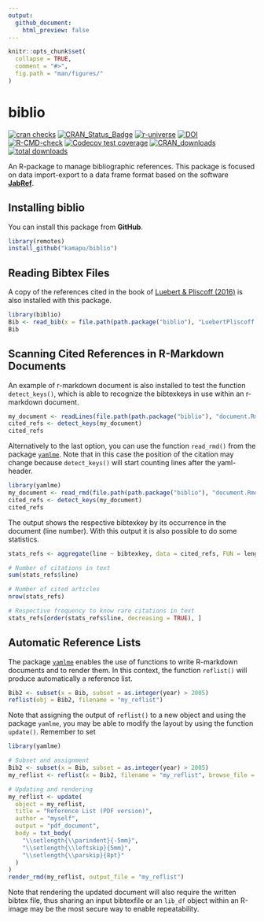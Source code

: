 ```yaml
---
output:
  github_document:
    html_preview: false
---
```


<!-- README.md is generated from README.Rmd. Please edit that file -->
<!-- Use snippet 'render_markdown' for it -->

```r
knitr::opts_chunk$set(
  collapse = TRUE,
  comment = "#>",
  fig.path = "man/figures/"
)
```

# biblio

<!-- badges: start -->
[![cran checks](https://badges.cranchecks.info/worst/biblio.svg)](https://cran.r-project.org/web/checks/check_results_biblio.html)
[![CRAN_Status_Badge](http://www.r-pkg.org/badges/version/biblio)](https://cran.r-project.org/package=biblio)
[![r-universe](https://kamapu.r-universe.dev/badges/biblio)](https://kamapu.r-universe.dev/biblio#)
[![DOI](https://zenodo.org/badge/DOI/10.5281/zenodo.10984056.svg)](https://doi.org/10.5281/zenodo.10984056)
<br>
[![R-CMD-check](https://github.com/kamapu/biblio/workflows/R-CMD-check/badge.svg)](https://github.com/kamapu/biblio/actions)
[![Codecov test coverage](https://codecov.io/gh/kamapu/biblio/branch/master/graph/badge.svg)](https://codecov.io/gh/kamapu/biblio?branch=master)
[![CRAN_downloads](http://cranlogs.r-pkg.org/badges/biblio)](https://cran.r-project.org/package=biblio)
[![total downloads](http://cranlogs.r-pkg.org/badges/grand-total/biblio)](https://cran.r-project.org/package=biblio)
<!-- badges: end -->


An R-package to manage bibliographic references. This package is focused on
data import-export to a data frame format based on the software
[**JabRef**](http://www.jabref.org/).

## Installing biblio

You can install this package from **GitHub**.

```r
library(remotes)
install_github("kamapu/biblio")
```

## Reading Bibtex Files

A copy of the references cited in the book of [Luebert & Pliscoff
(2016)](https://doi.org/10.5281/zenodo.60800) is also installed with this
package.

```r
library(biblio)
Bib <- read_bib(x = file.path(path.package("biblio"), "LuebertPliscoff.bib"))
Bib
```

## Scanning Cited References in R-Markdown Documents

An example of r-markdown document is also installed to test the
function `detect_keys()`, which is able to recognize the bibtexkeys in use
within an r-markdown document.

```r
my_document <- readLines(file.path(path.package("biblio"), "document.Rmd"))
cited_refs <- detect_keys(my_document)
cited_refs
```

Alternatively to the last option, you can use the function `read_rmd()` from
the package [`yamlme`](https://kamapu.github.io/rpkg/yamlme/).
Note that in this case the position of the citation may change because
`detect_keys()` will start counting lines after the yaml-header.

```r
library(yamlme)
my_document <- read_rmd(file.path(path.package("biblio"), "document.Rmd"))
cited_refs <- detect_keys(my_document)
cited_refs
```

The output shows the respective bibtexkey by its occurrence in the document
(line number).
With this output it is also possible to do some statistics.

```r
stats_refs <- aggregate(line ~ bibtexkey, data = cited_refs, FUN = length)

# Number of citations in text
sum(stats_refs$line)

# Number of cited articles
nrow(stats_refs)

# Respective frequency to know rare citations in text
stats_refs[order(stats_refs$line, decreasing = TRUE), ]
```

## Automatic Reference Lists

The package [`yamlme`](https://kamapu.github.io/rpkg/yamlme/) enables the use
of functions to write R-markdown documents and to render them.
In this context, the function `reflist()` will produce automatically a reference
list.

```r
Bib2 <- subset(x = Bib, subset = as.integer(year) > 2005)
reflist(obj = Bib2, filename = "my_reflist")
```

Note that assigning the output of `reflist()` to a new object and using the
package `yamlme`, you may be able to modify the layout by using the function
`update()`. Remember to set 

```r
library(yamlme)

# Subset and assignment
Bib2 <- subset(x = Bib, subset = as.integer(year) > 2005)
my_reflist <- reflist(x = Bib2, filename = "my_reflist", browse_file = FALSE)

# Updating and rendering
my_reflist <- update(
  object = my_reflist,
  title = "Reference List (PDF version)",
  author = "myself",
  output = "pdf_document",
  body = txt_body(
    "\\setlength{\\parindent}{-5mm}",
    "\\setlength{\\leftskip}{5mm}",
    "\\setlength{\\parskip}{8pt}"
  )
)
render_rmd(my_reflist, output_file = "my_reflist")
```

Note that rendering the updated document will also require the written bibtex
file, thus sharing an input bibtexfile or an `lib_df` object within an R-image
may be the most secure way to enable repeatability.
